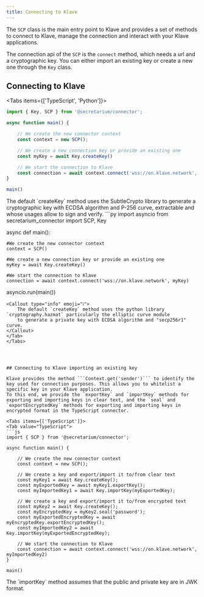 ```yaml
---
title: Connecting to Klave
---
```



The `SCP` class is the main entry point to Klave and provides a set of methods to connect to Klave,
manage the connection and interact with your Klave applications.


The connection api of the `SCP` is the `connect` method, which needs a url and
a cryptographic key. You can either import an existing key or create a new one through the `Key` class.

## Connecting to Klave

<Tabs items={['TypeScript', 'Python']}>
<Tab value="TypeScript">
```js
import { Key, SCP } from '@secretarium/connector';

async function main() {

    // We create the new connector context
    const context = new SCP();

    // We create a new connection key or provide an existing one
    const myKey = await Key.createKey()

    // We start the connection to Klave
    const connection = await context.connect('wss://on.klave.network', myKey)
}

main()
```
<Callout type="info" emoji="ℹ️">
    The default `createKey` method uses the SubtleCrypto library to generate a cryptographic key with ECDSA algorithm and P-256 curve,
    extractable and whose usages allow to sign and verify.
</Callout>
</Tab>
<Tab value="Python">
```py
import asyncio
from secretarium_connector import SCP, Key

async def main():

    #We create the new connector context
    context = SCP()

    #We create a new connection key or provide an existing one
    myKey = await Key.createKey()

    #We start the connection to Klave
    connection = await context.connect('wss://on.klave.network', myKey)

asyncio.run(main())
```
<Callout type="info" emoji="ℹ️">
    The default `createKey` method uses the python library `cryptography.hazmat` particularly the elliptic curve module
    to generate a private key with ECDSA algorithm and "secp256r1" curve.
</Callout>
</Tab>
</Tabs>




## Connecting to Klave importing an existing key

Klave provides the method ```Context.get('sender')``` to identify the key used for connection purposes. This allows you to whitelist a specific key in your Klave application.
To this end, we provide the `exportKey` and `importKey` methods for exporting and importing keys in clear text, and the `seal` and `exportEncryptedKey` methods for exporting and importing keys in encrypted format in the TypeScript connector.

<Tabs items={['TypeScript']}>
<Tab value="TypeScript">
```js
import { SCP } from '@secretarium/connector';

async function main() {
    
    // We create the new connector context
    const context = new SCP();
    
    // We create a key and export/import it to/from clear text
    const myKey1 = await Key.createKey();
    const myExportedKey = await myKey1.exportKey();
    const myImportedKey1 = await Key.importKey(myExportedKey);

    // We create a key and export/import it to/from encrypted text
    const myKey2 = await Key.createKey();
    const myEncryptedKey = myKey2.seal('password');
    const myExportedEncryptedKey = await myEncryptedKey.exportEncryptedKey();
    const myImportedKey2 = await Key.importKey(myExportedEncryptedKey);

    // We start the connection to Klave
    const connection = await context.connect('wss://on.klave.network', myImportedKey2)
}

main()
```
<Callout type="info" emoji="ℹ️">
    The `importKey` method assumes that the public and private key are in JWK format.
</Callout>
</Tab>
</Tabs>


